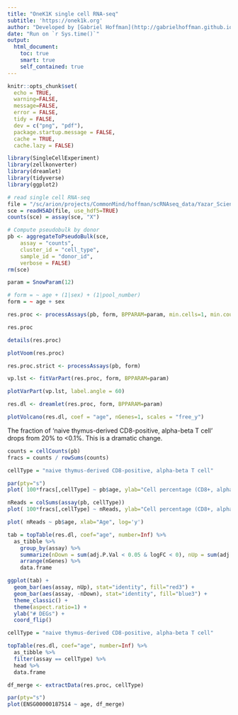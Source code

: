 ```yaml
---
title: "OneK1K single cell RNA-seq"
subtitle: 'https://onek1k.org'
author: "Developed by [Gabriel Hoffman](http://gabrielhoffman.github.io/)"
date: "Run on `r Sys.time()`"
output: 
  html_document:
    toc: true
    smart: true
    self_contained: true
---
```


<!---


cd /hpc/users/hoffmg01/work/misc_vp
R --vanilla

system("git pull"); rmarkdown::render("yazar_2022.Rmd");


# https://hoffmg01.hpc.mssm.edu/crumblr_analysis/Yazar_Science_2022/yazar_2022.html



# cd 

--->


```r
knitr::opts_chunk$set(
  echo = TRUE,
  warning=FALSE,
  message=FALSE,
  error = FALSE,
  tidy = FALSE,
  dev = c("png", "pdf"),
  package.startup.message = FALSE,
  cache = TRUE,
  cache.lazy = FALSE)
```


```r
library(SingleCellExperiment)
library(zellkonverter)
library(dreamlet)
library(tidyverse) 
library(ggplot2)
```

```r
# read single cell RNA-seq
file = "/sc/arion/projects/CommonMind/hoffman/scRNAseq_data/Yazar_Science_2022/08984b3c-3189-4732-be22-62f1fe8f15a4.h5ad"
sce = readH5AD(file, use_hdf5=TRUE)
counts(sce) = assay(sce, "X")

# Compute pseudobulk by donor
pb <- aggregateToPseudoBulk(sce,
    assay = "counts",     
    cluster_id = "cell_type",  
    sample_id = "donor_id",
    verbose = FALSE)
rm(sce)
```



```r
param = SnowParam(12)

# form = ~ age + (1|sex) + (1|pool_number) 
form = ~ age + sex

res.proc <- processAssays(pb, form, BPPARAM=param, min.cells=1, min.count=1, min.prop=0.1)

res.proc

details(res.proc)
```

```r
plotVoom(res.proc)
```


```r
res.proc.strict <- processAssays(pb, form)
```

```r
vp.lst <- fitVarPart(res.proc, form, BPPARAM=param)
```

```r
plotVarPart(vp.lst, label.angle = 60)
```

```r
res.dl <- dreamlet(res.proc, form, BPPARAM=param)
```

```r
plotVolcano(res.dl, coef = "age", nGenes=1, scales = "free_y") 
```

The fraction of 'naive thymus-derived CD8-positive, alpha-beta T cell' drops from 20% to <0.1%.  This is a dramatic change.
```r
counts = cellCounts(pb)
fracs = counts / rowSums(counts)

cellType = "naive thymus-derived CD8-positive, alpha-beta T cell"

par(pty="s")
plot( 100*fracs[,cellType] ~ pb$age, ylab="Cell percentage (CD8+, alpha-beta T cell) [log10 scale]", xlab="Age", log='y')

nReads = colSums(assay(pb, cellType))
plot( 100*fracs[,cellType] ~ nReads, ylab="Cell percentage (CD8+, alpha-beta T cell) [log10 scale]", xlab="nReads", log='xy')

plot( nReads ~ pb$age, xlab="Age", log='y')
```


```r
tab = topTable(res.dl, coef="age", number=Inf) %>%
  as_tibble %>%
    group_by(assay) %>%
    summarize(nDown = sum(adj.P.Val < 0.05 & logFC < 0), nUp = sum(adj.P.Val < 0.05 & logFC > 0), nGenes = length(adj.P.Val)) %>%
    arrange(nGenes) %>%
    data.frame

ggplot(tab) +
  geom_bar(aes(assay, nUp), stat="identity", fill="red3") + 
  geom_bar(aes(assay, -nDown), stat="identity", fill="blue3") + 
  theme_classic() +
  theme(aspect.ratio=1) +
  ylab("# DEGs") +
  coord_flip() 
```


```r
cellType = "naive thymus-derived CD8-positive, alpha-beta T cell"

topTable(res.dl, coef="age", number=Inf) %>%
  as_tibble %>%
  filter(assay == cellType) %>%
  head %>%
  data.frame

df_merge <- extractData(res.proc, cellType)

par(pty="s")
plot(ENSG00000187514 ~ age, df_merge)
```


























